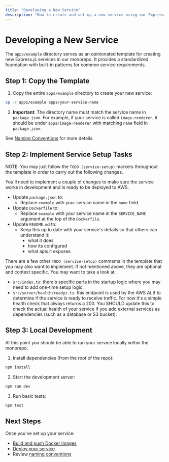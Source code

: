 ```yaml
---
title: "Developing a New Service"
description: "How to create and set up a new service using our Express.js template"
---
```


# Developing a New Service

The `apps/example` directory serves as an opinionated template for creating new Express.js services in our monorepo. It provides a standardized foundation with built-in patterns for common service requirements.

## Step 1: Copy the Template

1. Copy the entire `apps/example` directory to create your new service:

```bash
cp -r apps/example apps/your-service-name
```

2. **Important**: The directory name must match the service name in `package.json`. For example, if your service is called `image-renderer`, it should be under `apps/image-renderer` with matching `name` field in `package.json`.

See [Naming Conventions](./naming-conventions.mdx) for more details.

## Step 2: Implement Service Setup Tasks

NOTE: You may just follow the `TODO (service-setup)` markers throughout the template in order to carry out the following changes.

You'll need to implement a couple of changes to make sure the service works in
development and is ready to be deployed to AWS.

- Update `package.json` to:
  - Replace `example` with your service name in the `name` field.
- Update `Dockerfile` to:
  - Replace `example` with your service name in the `SERVICE_NAME` argument at
    the top of the `Dockerfile`.
- Update `README.md` to:
  - Keep this up to date with your service's details so that others can understand it:
    - what it does
    - how its configured
    - what apis it exposes

There are a few other `TODO (service-setup)` comments in the template that you
may also want to implement. If not mentioned above, they are optional and context specific. You may want to take a look at:

- `src/index.ts`: there's specific parts in the startup logic where you may
  need to add one-time setup logic.
- `src/server/health/readyz.ts`: this endpoint is used by the AWS ALB to determine if the service is ready to receive traffic. For now it's a simple health check that always returns a 200. You SHOULD update this to check the actual health of your service if you add external services as dependencies (such as a database or S3 bucket).

## Step 3: Local Development

At this point you should be able to run your service locally within the monorepo.

1. Install dependencies (from the root of the repo):

```bash
npm install
```

2. Start the development server:

```bash
npm run dev
```

3. Run basic tests:

```bash
npm test
```

## Next Steps

Once you've set up your service:

- [Build and push Docker images](./docker-build-push.mdx)
- [Deploy your service](./deploying-services.mdx)
- Review [naming conventions](./naming-conventions.mdx)

